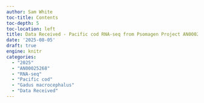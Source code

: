 ```yaml
---
author: Sam White
toc-title: Contents
toc-depth: 5
toc-location: left
title: Data Received - Pacific cod RNA-seq from Psomagen Project AN00025268
date: '2025-08-05'
draft: true
engine: knitr
categories: 
  - "2025"
  - "AN00025268"
  - "RNA-seq"
  - "Pacific cod"
  - "Gadus macrocephalus"
  - "Data Received"
---
```

